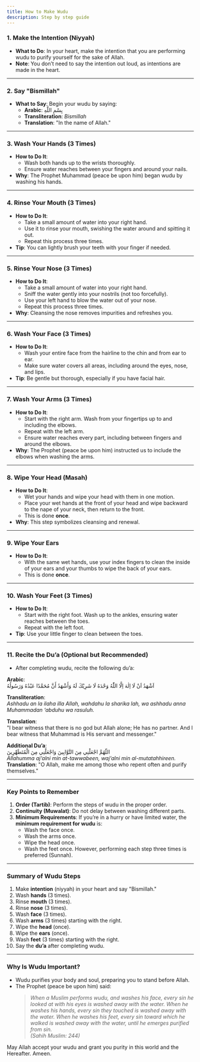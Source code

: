 ```yaml
---
title: How to Make Wudu
description: Step by step guide
---
```


### **1. Make the Intention (Niyyah)**
- **What to Do**: In your heart, make the intention that you are performing wudu to purify yourself for the sake of Allah.
- **Note**: You don’t need to say the intention out loud, as intentions are made in the heart.

---

### **2. Say "Bismillah"**
- **What to Say**: Begin your wudu by saying:
  - **Arabic**: بِسْمِ اللَّهِ  
  - **Transliteration**: *Bismillah*  
  - **Translation**: "In the name of Allah."

---

### **3. Wash Your Hands (3 Times)**
- **How to Do It**:
  - Wash both hands up to the wrists thoroughly.
  - Ensure water reaches between your fingers and around your nails.
- **Why**: The Prophet Muhammad (peace be upon him) began wudu by washing his hands.

---

### **4. Rinse Your Mouth (3 Times)**
- **How to Do It**:
  - Take a small amount of water into your right hand.
  - Use it to rinse your mouth, swishing the water around and spitting it out.
  - Repeat this process three times.
- **Tip**: You can lightly brush your teeth with your finger if needed.

---

### **5. Rinse Your Nose (3 Times)**
- **How to Do It**:
  - Take a small amount of water into your right hand.
  - Sniff the water gently into your nostrils (not too forcefully).
  - Use your left hand to blow the water out of your nose.
  - Repeat this process three times.
- **Why**: Cleansing the nose removes impurities and refreshes you.

---

### **6. Wash Your Face (3 Times)**
- **How to Do It**:
  - Wash your entire face from the hairline to the chin and from ear to ear.
  - Make sure water covers all areas, including around the eyes, nose, and lips.
- **Tip**: Be gentle but thorough, especially if you have facial hair.

---

### **7. Wash Your Arms (3 Times)**
- **How to Do It**:
  - Start with the right arm. Wash from your fingertips up to and including the elbows.
  - Repeat with the left arm.
  - Ensure water reaches every part, including between fingers and around the elbows.
- **Why**: The Prophet (peace be upon him) instructed us to include the elbows when washing the arms.

---

### **8. Wipe Your Head (Masah)**
- **How to Do It**:
  - Wet your hands and wipe your head with them in one motion.
  - Place your wet hands at the front of your head and wipe backward to the nape of your neck, then return to the front.
  - This is done **once**.
- **Why**: This step symbolizes cleansing and renewal.

---

### **9. Wipe Your Ears**
- **How to Do It**:
  - With the same wet hands, use your index fingers to clean the inside of your ears and your thumbs to wipe the back of your ears.
  - This is done **once**.

---

### **10. Wash Your Feet (3 Times)**
- **How to Do It**:
  - Start with the right foot. Wash up to the ankles, ensuring water reaches between the toes.
  - Repeat with the left foot.
- **Tip**: Use your little finger to clean between the toes.

---

### **11. Recite the Du’a (Optional but Recommended)**
- After completing wudu, recite the following du’a:

**Arabic**:  
    اَشْهَدُ اَنْ لَا اِلٰهَ اِلَّا اللّٰهُ وَحْدَهُ لَا شَرِيْكَ لَهُ وَأَشْهَدُ أَنَّ مُحَمَّدًا عَبْدُهُ وَرَسُولُهُ 

**Transliteration**:  
    *Ashhadu an la ilaha illa Allah, wahdahu la sharika lah, wa ashhadu anna Muhammadan ‘abduhu wa rasuluh.* 

**Translation**:  
    "I bear witness that there is no god but Allah alone; He has no partner. And I bear witness that Muhammad is His servant and messenger."
  
**Additional Du’a**:  
    اللّهُمَّ اجْعَلْنِي مِنَ التَّوَّابِينَ وَاجْعَلْنِي مِنَ الْمُتَطَهِّرِينَ  
    *Allahumma aj‘alni min at-tawwabeen, waj‘alni min al-mutatahhireen.*  
    **Translation**: "O Allah, make me among those who repent often and purify themselves."

---

### **Key Points to Remember**
1. **Order (Tartib)**: Perform the steps of wudu in the proper order.
2. **Continuity (Muwalat)**: Do not delay between washing different parts.
3. **Minimum Requirements**: If you’re in a hurry or have limited water, the **minimum requirement for wudu** is:
   - Wash the face once.
   - Wash the arms once.
   - Wipe the head once.
   - Wash the feet once.
   However, performing each step three times is preferred (Sunnah).

---

### **Summary of Wudu Steps**
1. Make **intention** (niyyah) in your heart and say "Bismillah."
2. Wash **hands** (3 times).
3. Rinse **mouth** (3 times).
4. Rinse **nose** (3 times).
5. Wash **face** (3 times).
6. Wash **arms** (3 times) starting with the right.
7. Wipe the **head** (once).
8. Wipe the **ears** (once).
9. Wash **feet** (3 times) starting with the right.
10. Say the **du’a** after completing wudu.

---

### **Why Is Wudu Important?**
- Wudu purifies your body and soul, preparing you to stand before Allah.
- The Prophet (peace be upon him) said:
  > *When a Muslim performs wudu, and washes his face, every sin he looked at with his eyes is washed away with the water. When he washes his hands, every sin they touched is washed away with the water. When he washes his feet, every sin toward which he walked is washed away with the water, until he emerges purified from sin.*  
  *(Sahih Muslim: 244)*

May Allah accept your wudu and grant you purity in this world and the Hereafter. Ameen.